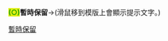 <span title="{{{1|先掛模版30天}}}" class="mw-redirect"><span class="plainlinks"><span style="font-weight: bold; color: #22a000; background-color: #ddee11;">(○)</span>'''暫時保留'''</span></span><noinclude>->(滑鼠移到模版上會顯示提示文字。)
{{Documentation}}
[[Category:投票模板|暫時保留]]
</noinclude>